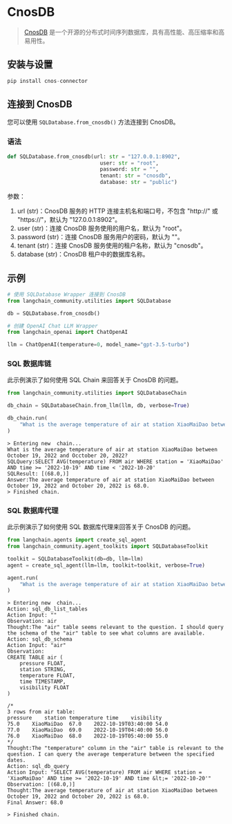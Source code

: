 # CnosDB
> [CnosDB](https://github.com/cnosdb/cnosdb) 是一个开源的分布式时间序列数据库，具有高性能、高压缩率和高易用性。

## 安装与设置

```python
pip install cnos-connector
```

## 连接到 CnosDB
您可以使用 `SQLDatabase.from_cnosdb()` 方法连接到 CnosDB。
### 语法
```python
def SQLDatabase.from_cnosdb(url: str = "127.0.0.1:8902",
                              user: str = "root",
                              password: str = "",
                              tenant: str = "cnosdb",
                              database: str = "public")
```
参数：
1. url (str)：CnosDB 服务的 HTTP 连接主机名和端口号，不包含 "http://" 或 "https://"，默认为 "127.0.0.1:8902"。
2. user (str)：连接 CnosDB 服务使用的用户名，默认为 "root"。
3. password (str)：连接 CnosDB 服务用户的密码，默认为 ""。
4. tenant (str)：连接 CnosDB 服务使用的租户名称，默认为 "cnosdb"。
5. database (str)：CnosDB 租户中的数据库名称。
## 示例
```python
# 使用 SQLDatabase Wrapper 连接到 CnosDB
from langchain_community.utilities import SQLDatabase

db = SQLDatabase.from_cnosdb()
```
```python
# 创建 OpenAI Chat LLM Wrapper
from langchain_openai import ChatOpenAI

llm = ChatOpenAI(temperature=0, model_name="gpt-3.5-turbo")
```

### SQL 数据库链
此示例演示了如何使用 SQL Chain 来回答关于 CnosDB 的问题。
```python
from langchain_community.utilities import SQLDatabaseChain

db_chain = SQLDatabaseChain.from_llm(llm, db, verbose=True)

db_chain.run(
    "What is the average temperature of air at station XiaoMaiDao between October 19, 2022 and Occtober 20, 2022?"
)
```
```shell
> Entering new  chain...
What is the average temperature of air at station XiaoMaiDao between October 19, 2022 and Occtober 20, 2022?
SQLQuery:SELECT AVG(temperature) FROM air WHERE station = 'XiaoMaiDao' AND time >= '2022-10-19' AND time < '2022-10-20'
SQLResult: [(68.0,)]
Answer:The average temperature of air at station XiaoMaiDao between October 19, 2022 and October 20, 2022 is 68.0.
> Finished chain.
```
### SQL 数据库代理
此示例演示了如何使用 SQL 数据库代理来回答关于 CnosDB 的问题。
```python
from langchain.agents import create_sql_agent
from langchain_community.agent_toolkits import SQLDatabaseToolkit

toolkit = SQLDatabaseToolkit(db=db, llm=llm)
agent = create_sql_agent(llm=llm, toolkit=toolkit, verbose=True)
```
```python
agent.run(
    "What is the average temperature of air at station XiaoMaiDao between October 19, 2022 and Occtober 20, 2022?"
)
```
```shell
> Entering new  chain...
Action: sql_db_list_tables
Action Input: ""
Observation: air
Thought:The "air" table seems relevant to the question. I should query the schema of the "air" table to see what columns are available.
Action: sql_db_schema
Action Input: "air"
Observation:
CREATE TABLE air (
	pressure FLOAT,
	station STRING,
	temperature FLOAT,
	time TIMESTAMP,
	visibility FLOAT
)

/*
3 rows from air table:
pressure	station	temperature	time	visibility
75.0	XiaoMaiDao	67.0	2022-10-19T03:40:00	54.0
77.0	XiaoMaiDao	69.0	2022-10-19T04:40:00	56.0
76.0	XiaoMaiDao	68.0	2022-10-19T05:40:00	55.0
*/
Thought:The "temperature" column in the "air" table is relevant to the question. I can query the average temperature between the specified dates.
Action: sql_db_query
Action Input: "SELECT AVG(temperature) FROM air WHERE station = 'XiaoMaiDao' AND time >= '2022-10-19' AND time &lt;= '2022-10-20'"
Observation: [(68.0,)]
Thought:The average temperature of air at station XiaoMaiDao between October 19, 2022 and October 20, 2022 is 68.0.
Final Answer: 68.0

> Finished chain.
```